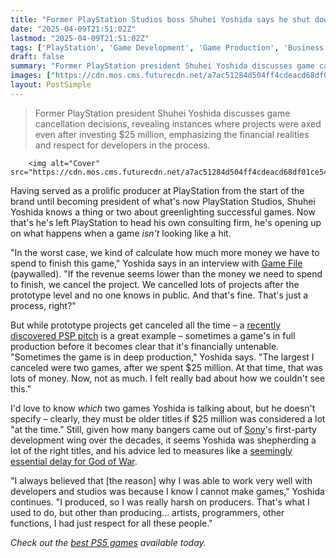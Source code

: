 ```yaml
---
title: "Former PlayStation Studios boss Shuhei Yoshida says he shut down 2 games 'in deep production' after Sony had spent $25 million on them: 'At that time, that was lots of money'"
date: "2025-04-09T21:51:02Z"
lastmod: "2025-04-09T21:51:02Z"
tags: ['PlayStation', 'Game Development', 'Game Production', 'Business', 'Game Cancellation', 'Sony', 'PSP', 'God of War']
draft: false
summary: "Former PlayStation president Shuhei Yoshida discusses game cancellation decisions, revealing instances where projects were axed even after investing $25 million, emphasizing the financial realities and respect for developers in the process."
images: ["https://cdn.mos.cms.futurecdn.net/a7ac51284d504ff4cdeacd68df01ce54.jpg"]
layout: PostSimple
---
```

> Former PlayStation president Shuhei Yoshida discusses game cancellation decisions, revealing instances where projects were axed even after investing $25 million, emphasizing the financial realities and respect for developers in the process.


        <img alt="Cover" src="https://cdn.mos.cms.futurecdn.net/a7ac51284d504ff4cdeacd68df01ce54.jpg"/>
        
Having served as a prolific producer at PlayStation from the start of the brand until becoming president of what's now PlayStation Studios, Shuhei Yoshida knows a thing or two about greenlighting successful games. Now that's he's left PlayStation to head his own consulting firm, he's opening up on what happens when a game *isn't* looking like a hit.

"In the worst case, we kind of calculate how much more money we have to spend to finish this game," Yoshida says in an interview with [Game File](https://www.gamefile.news/p/shuehei-yoshida-playstation-feedback-interview) (paywalled). "If the revenue seems lower than the money we need to spend to finish, we cancel the project. We cancelled lots of projects after the prototype level and no one knows in public. And that's fine. That's just a process, right?"

But while prototype projects get canceled all the time – a [recently discovered PSP pitch](https://www.gamesradar.com/games/puzzle/a-16-year-old-pitch-for-a-newly-discovered-first-party-psp-game-has-me-mourning-the-death-of-playstations-japan-studio-all-over-again/) is a great example – sometimes a game's in full production before it becomes clear that it's financially untenable. "Sometimes the game is in deep production," Yoshida says. "The largest I canceled were two games, after we spent $25 million. At that time, that was lots of money. Now, not as much. I felt really bad about how we couldn't see this."

I'd love to know *which* two games Yoshida is talking about, but he doesn't specify – clearly, they must be older titles if $25 million was considered a lot "at the time." Still, given how many bangers came out of [Sony](https://www.gamesradar.com/tag/sony/)'s first-party development wing over the decades, it seems Yoshida was shepherding a lot of the right titles, and his advice led to measures like a [seemingly essential delay for God of War](https://www.gamesradar.com/games/action-rpg/god-of-war-was-delayed-6-months-because-playstation-boss-was-horrified-by-multiple-things-not-working-during-his-play-test/).

"I always believed that [the reason] why I was able to work very well with developers and studios was because I know I cannot make games," Yoshida continues. "I produced, so I was really harsh on producers. That's what I used to do, but other than producing… artists, programmers, other functions, I had just respect for all these people."

*Check out the *[<em>best PS5 games</em>](https://www.gamesradar.com/best-ps5-games/)* available today.*
        